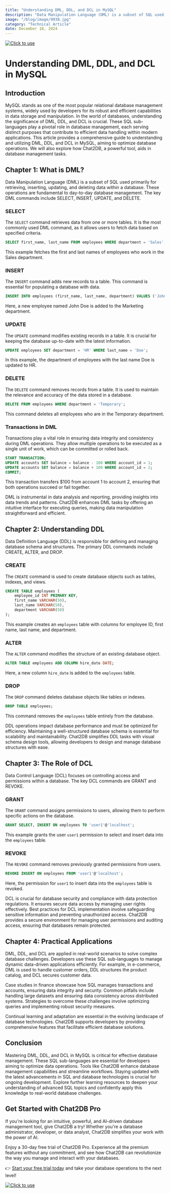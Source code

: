 ```yaml
---
title: "Understanding DML, DDL, and DCL in MySQL"
description: "Data Manipulation Language (DML) is a subset of SQL used primarily for retrieving, inserting, updating, and deleting data within a database."
image: "/blog/image/9938.jpg"
category: "Technical Article"
date: December 18, 2024
---
```

[![Click to use](/image/blog/bg/chat2db1.png)](https://app.chat2db.ai/)
# Understanding DML, DDL, and DCL in MySQL


<Authors date="December 18, 2024">
  <Author name="Jing" link="https://chat2db.ai" />
</Authors>

## Introduction

MySQL stands as one of the most popular relational database management systems, widely used by developers for its robust and efficient capabilities in data storage and manipulation. In the world of databases, understanding the significance of DML, DDL, and DCL is crucial. These SQL sub-languages play a pivotal role in database management, each serving distinct purposes that contribute to efficient data handling within modern applications. This article provides a comprehensive guide to understanding and utilizing DML, DDL, and DCL in MySQL, aiming to optimize database operations. We will also explore how Chat2DB, a powerful tool, aids in database management tasks.

## Chapter 1: What is DML?

Data Manipulation Language (DML) is a subset of SQL used primarily for retrieving, inserting, updating, and deleting data within a database. These operations are fundamental to day-to-day database management. The key DML commands include SELECT, INSERT, UPDATE, and DELETE.

### SELECT

The `SELECT` command retrieves data from one or more tables. It is the most commonly used DML command, as it allows users to fetch data based on specified criteria.

```sql
SELECT first_name, last_name FROM employees WHERE department = 'Sales';
```

This example fetches the first and last names of employees who work in the Sales department.

### INSERT

The `INSERT` command adds new records to a table. This command is essential for populating a database with data.

```sql
INSERT INTO employees (first_name, last_name, department) VALUES ('John', 'Doe', 'Marketing');
```

Here, a new employee named John Doe is added to the Marketing department.

### UPDATE

The `UPDATE` command modifies existing records in a table. It is crucial for keeping the database up-to-date with the latest information.

```sql
UPDATE employees SET department = 'HR' WHERE last_name = 'Doe';
```

In this example, the department of employees with the last name Doe is updated to HR.

### DELETE

The `DELETE` command removes records from a table. It is used to maintain the relevance and accuracy of the data stored in a database.

```sql
DELETE FROM employees WHERE department = 'Temporary';
```

This command deletes all employees who are in the Temporary department.

### Transactions in DML

Transactions play a vital role in ensuring data integrity and consistency during DML operations. They allow multiple operations to be executed as a single unit of work, which can be committed or rolled back.

```sql
START TRANSACTION;
UPDATE accounts SET balance = balance - 100 WHERE account_id = 1;
UPDATE accounts SET balance = balance + 100 WHERE account_id = 2;
COMMIT;
```

This transaction transfers $100 from account 1 to account 2, ensuring that both operations succeed or fail together.

DML is instrumental in data analysis and reporting, providing insights into data trends and patterns. Chat2DB enhances DML tasks by offering an intuitive interface for executing queries, making data manipulation straightforward and efficient.

## Chapter 2: Understanding DDL

Data Definition Language (DDL) is responsible for defining and managing database schema and structures. The primary DDL commands include CREATE, ALTER, and DROP.

### CREATE

The `CREATE` command is used to create database objects such as tables, indexes, and views.

```sql
CREATE TABLE employees (
    employee_id INT PRIMARY KEY,
    first_name VARCHAR(50),
    last_name VARCHAR(50),
    department VARCHAR(50)
);
```

This example creates an `employees` table with columns for employee ID, first name, last name, and department.

### ALTER

The `ALTER` command modifies the structure of an existing database object.

```sql
ALTER TABLE employees ADD COLUMN hire_date DATE;
```

Here, a new column `hire_date` is added to the `employees` table.

### DROP

The `DROP` command deletes database objects like tables or indexes.

```sql
DROP TABLE employees;
```

This command removes the `employees` table entirely from the database.

DDL operations impact database performance and must be optimized for efficiency. Maintaining a well-structured database schema is essential for scalability and maintainability. Chat2DB simplifies DDL tasks with visual schema design tools, allowing developers to design and manage database structures with ease.

## Chapter 3: The Role of DCL

Data Control Language (DCL) focuses on controlling access and permissions within a database. The key DCL commands are GRANT and REVOKE.

### GRANT

The `GRANT` command assigns permissions to users, allowing them to perform specific actions on the database.

```sql
GRANT SELECT, INSERT ON employees TO 'user1'@'localhost';
```

This example grants the user `user1` permission to select and insert data into the `employees` table.

### REVOKE

The `REVOKE` command removes previously granted permissions from users.

```sql
REVOKE INSERT ON employees FROM 'user1'@'localhost';
```

Here, the permission for `user1` to insert data into the `employees` table is revoked.

DCL is crucial for database security and compliance with data protection regulations. It ensures secure data access by managing user rights effectively. Best practices for DCL implementation involve safeguarding sensitive information and preventing unauthorized access. Chat2DB provides a secure environment for managing user permissions and auditing access, ensuring that databases remain protected.

## Chapter 4: Practical Applications

DML, DDL, and DCL are applied in real-world scenarios to solve complex database challenges. Developers use these SQL sub-languages to manage dynamic data-driven applications efficiently. For example, in e-commerce, DML is used to handle customer orders, DDL structures the product catalog, and DCL secures customer data.

Case studies in finance showcase how SQL manages transactions and accounts, ensuring data integrity and security. Common pitfalls include handling large datasets and ensuring data consistency across distributed systems. Strategies to overcome these challenges involve optimizing queries and implementing robust security measures.

Continual learning and adaptation are essential in the evolving landscape of database technologies. Chat2DB supports developers by providing comprehensive features that facilitate efficient database solutions.

## Conclusion

Mastering DML, DDL, and DCL in MySQL is critical for effective database management. These SQL sub-languages are essential for developers aiming to optimize data operations. Tools like Chat2DB enhance database management capabilities and streamline workflows. Staying updated with the latest advancements in SQL and database technologies is crucial for ongoing development. Explore further learning resources to deepen your understanding of advanced SQL topics and confidently apply this knowledge to real-world database challenges.

## Get Started with Chat2DB Pro

If you're looking for an intuitive, powerful, and AI-driven database management tool, give Chat2DB a try! Whether you're a database administrator, developer, or data analyst, Chat2DB simplifies your work with the power of AI.

Enjoy a 30-day free trial of Chat2DB Pro. Experience all the premium features without any commitment, and see how Chat2DB can revolutionize the way you manage and interact with your databases.

👉 [Start your free trial today](https://app.chat2db.ai/) and take your database operations to the next level!

[![Click to use](/image/blog/bg/chat2db.jpg)](https://app.chat2db.ai/)